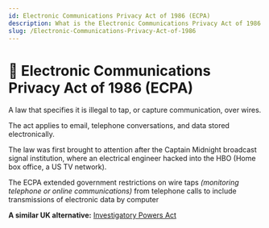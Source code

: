 ```yaml
---
id: Electronic Communications Privacy Act of 1986 (ECPA)
description: What is the Electronic Communications Privacy Act of 1986 (ECPA)
slug: /Electronic-Communications-Privacy-Act-of-1986
---
```


# 📱 Electronic Communications Privacy Act of 1986 (ECPA)


A law that specifies it is illegal to tap, or capture communication, over wires.

The act applies to email, telephone conversations, and data stored electronically.


The law was first brought to attention after the Captain Midnight broadcast signal institution, where an electrical engineer hacked into the HBO (Home box office,
a US TV network).

The ECPA extended government restrictions on wire taps *(monitoring telephone or online communications)* from telephone calls to include transmissions of electronic data by computer


**A similar UK alternative:** [Investigatory Powers Act](/docs/Investigatory-Powers-Act-2016/)